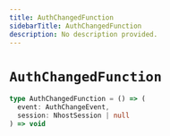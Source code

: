```yaml
---
title: AuthChangedFunction
sidebarTitle: AuthChangedFunction
description: No description provided.
---
```


# `AuthChangedFunction`

```ts
type AuthChangedFunction = () => (
  event: AuthChangeEvent,
  session: NhostSession | null
) => void
```
